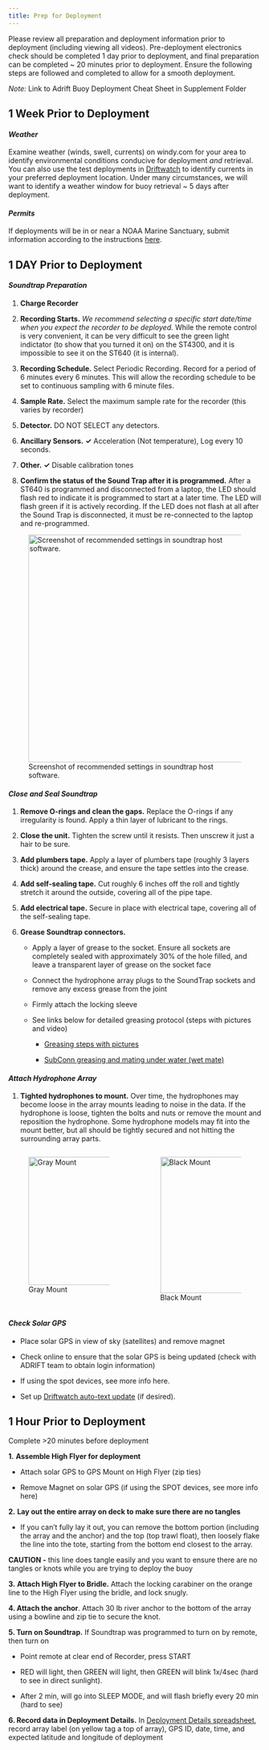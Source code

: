 ```yaml
---
title: Prep for Deployment
---
```


Please review all preparation and deployment information prior to deployment (including viewing all videos). Pre-deployment electronics check should be completed 1 day prior to deployment, and final preparation can be completed \~ 20 minutes prior to deployment. Ensure the following steps are followed and completed to allow for a smooth deployment.

::: callout-important
*Note:* Link to Adrift Buoy Deployment Cheat Sheet in Supplement Folder
:::

## 1 Week Prior to Deployment

#### *Weather*

Examine weather (winds, swell, currents) on windy.com for your area to identify environmental conditions conducive for deployment *and* retrieval. You can also use the test deployments in [Driftwatch](https://sael-swfsc.github.io/adrift-field-methods/content/Field-Tracking.html) to identify currents in your preferred deployment location. Under many circumstances, we will want to identify a weather window for buoy retrieval \~ 5 days after deployment.

#### *Permits*

If deployments will be in or near a NOAA Marine Sanctuary, submit information according to the instructions [here](https://sael-swfsc.github.io/adrift-field-methods/content/Metadata.html).

## 1 DAY Prior to Deployment

#### ***Soundtrap Preparation***

1.  **Charge Recorder**

2.  **Recording Starts.** *We recommend selecting a specific start date/time when you expect the recorder to be deployed.* While the remote control is very convenient, it can be very difficult to see the green light indictator (to show that you turned it on) on the ST4300, and it is impossible to see it on the ST640 (it is internal).

3.  **Recording Schedule.** Select Periodic Recording. Record for a period of 6 minutes every 6 minutes. This will allow the recording schedule to be set to continuous sampling with 6 minute files.

4.  **Sample Rate.** Select the maximum sample rate for the recorder (this varies by recorder)

5.  **Detector.** DO NOT SELECT any detectors.

6.  **Ancillary Sensors.** **✓** Acceleration (Not temperature), Log every 10 seconds.

7.  **Other.** **✓** Disable calibration tones

8.  **Confirm the status of the Sound Trap after it is programmed.** After a ST640 is programmed and disconnected from a laptop, the LED should flash red to indicate it is programmed to start at a later time. The LED will flash green if it is actively recording. If the LED does not flash at all after the Sound Trap is disconnected, it must be re-connected to the laptop and re-programmed.

![Screenshot of recommended settings in soundtrap host software.](images/soundtrap-host-programming-screenshot-periodic6_6.JPG){width="453"}

#### ***Close and Seal Soundtrap***

1.  **Remove O-rings and clean the gaps.** Replace the O-rings if any irregularity is found. Apply a thin layer of lubricant to the rings.

2.  **Close the unit.** Tighten the screw until it resists. Then unscrew it just a hair to be sure.

3.  **Add plumbers tape.** Apply a layer of plumbers tape (roughly 3 layers thick) around the crease, and ensure the tape settles into the crease.

4.  **Add self-sealing tape.** Cut roughly 6 inches off the roll and tightly stretch it around the outside, covering all of the pipe tape.

5.  **Add electrical tape.** Secure in place with electrical tape, covering all of the self-sealing tape.

6.  **Grease Soundtrap connectors.**

    -   Apply a layer of grease to the socket. Ensure all sockets are completely sealed with approximately 30% of the hole filled, and leave a transparent layer of grease on the socket face

    -   Connect the hydrophone array plugs to the SoundTrap sockets and remove any excess grease from the joint

    -   Firmly attach the locking sleeve

    -   See links below for detailed greasing protocol (steps with pictures and video) 

        -   [Greasing steps with pictures](https://docs.rbr-global.com/support/instruments/instrument-connections/underwater-connector-maintenance)

        -   [SubConn greasing and mating under water (wet mate)](https://www.youtube.com/watch?v=yVsfgu9CILw)

#### *Attach Hydrophone Array*

1.  **Tighted hydrophones to mount.** Over time, the hydrophones may become loose in the array mounts leading to noise in the data. If the hydrophone is loose, tighten the bolts and nuts or remove the mount and reposition the hydrophone. Some hydrophone models may fit into the mount better, but all should be tightly secured and not hitting the surrounding array parts.

::: columns
::: {.column width="50%"}
![Gray Mount](images/IMG_3933.jpg){fig-align="center" width="255"}
:::

::: {.column width="50%"}
![Black Mount](images/IMG_3932-01.jpg){fig-align="center" width="271"}
:::
:::

#### *Check Solar GPS*

-   Place solar GPS in view of sky (satellites) and remove magnet

-   Check online to ensure that the solar GPS is being updated (check with ADRIFT team to obtain login information)

-   If using the spot devices, see more info here.

-   Set up [Driftwatch auto-text update](https://sael-swfsc.github.io/adrift-field-methods/content/Field-Tracking.html#driftwatch) (if desired). 

## 1 Hour Prior to Deployment

Complete \>20 minutes before deployment

**1.** **Assemble High Flyer for deployment**

-   Attach solar GPS to GPS Mount on High Flyer (zip ties)

```{=html}
<!-- -->
```
-   Remove Magnet on solar GPS (if using the SPOT devices, see more info here)

**2.** **Lay out the entire array on deck to make sure there are no tangles**

-   If you can't fully lay it out, you can remove the bottom portion (including the array and the anchor) and the top (top trawl float), then loosely flake the line into the tote, starting from the bottom end closest to the array. 

::: callout-note
**CAUTION -** this line does tangle easily and you want to ensure there are no tangles or knots while you are trying to deploy the buoy
:::

**3.** **Attach High Flyer to Bridle.** Attach the locking carabiner on the orange line to the High Flyer using the bridle, and lock snugly. 

**4. Attach the anchor**. Attach 30 lb river anchor to the bottom of the array using a bowline and zip tie to secure the knot.

**5. Turn on Soundtrap.** If Soundtrap was programmed to turn on by remote, then turn on 

-   Point remote at clear end of Recorder, press START

-   RED will light, then GREEN will light, then GREEN will blink 1x/4sec (hard to see in direct sunlight).

-   After 2 min, will go into SLEEP MODE, and will flash briefly every 20 min (hard to see)

**6. Record data in Deployment Details.** In [Deployment Details spreadsheet](https://docs.google.com/spreadsheets/d/10bxlwfVOe1LFfj69B_YddxcA0V14m7codYwgD2YncFk/edit?usp=sharing), record array label (on yellow tag a top of array), GPS ID, date, time, and expected latitude and longitude of deployment

